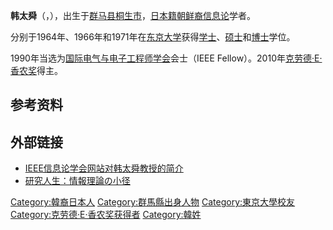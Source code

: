 '''韩太舜'''（{{lang-ko|'''한태순'''}}，{{bd|1941年|}}），出生于[[群马县|群马县]][[桐生市|桐生市]]，[[日本朝鲜族|日本籍朝鲜裔]][[信息论|信息论]]学者。

分别于1964年、1966年和1971年在[[东京大学|东京大学]]获得{{Link-ja|数理工学|数理工学}}[[学士|学士]]、[[硕士|硕士]]和[[博士|博士]]学位。

1990年当选为[[国际电气与电子工程师学会|国际电气与电子工程师学会]]会士（IEEE Fellow）。2010年{{Link-en|IEEE信息论学会|IEEE Information Theory Society}}[[克劳德·E·香农奖|克劳德·E·香农奖]]得主。

== 参考资料 ==
{{reflist}}

== 外部链接 ==
* [http://www.itsoc.org/portal_memberdata/TeSunHan IEEE信息论学会网站对韩太舜教授的简介] {{Wayback|url=http://www.itsoc.org/portal_memberdata/TeSunHan |date=20180522081808 }}
* [https://www.jstage.jst.go.jp/article/essfr/3/2/3_2_2_6/_pdf 研究人生：情報理論の小径] {{Wayback|url=https://www.jstage.jst.go.jp/article/essfr/3/2/3_2_2_6/_pdf |date=20180729210713 }}

{{克劳德·E·香农奖获得者}}

{{Authority control}}
{{DEFAULTSORT:}}
[[Category:韓裔日本人|Category:韓裔日本人]]
[[Category:群馬縣出身人物|Category:群馬縣出身人物]]
[[Category:東京大學校友|Category:東京大學校友]]
[[Category:克劳德·E·香农奖获得者|Category:克劳德·E·香农奖获得者]]
[[Category:韓姓|Category:韓姓]]